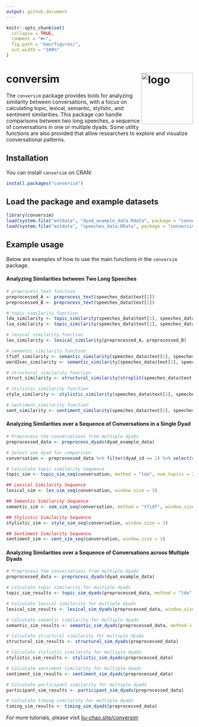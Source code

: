 ```yaml
---
output: github_document
---
```


```r
knitr::opts_chunk$set(
  collapse = TRUE,
  comment = "#>",
  fig.path = "man/figures/",
  out.width = "100%"
)
```

# conversim <img src="man/figures/conversim_logo.png" align="right" height="139" alt="logo" style="float:right; height:139px;"/>

The `conversim` package provides tools for analyzing similarity between conversations, with a focus on calculating topic, lexical, semantic, stylistic, and sentiment similarities. This package can handle comparisons between two long speeches, a sequence of conversations in one or multiple dyads. Some utility functions are also provided that allow researchers to explore and visualize conversational patterns.

## Installation

You can install `conversim` on CRAN:

``` r
install.packages("conversim")
```
## Load the package and example datasets
```r
library(conversim)
load(system.file("extdata", "dyad_example_data.Rdata", package = "conversim"))
load(system.file("extdata", "speeches_data.RData", package = "conversim"))
```

## Example usage
Below are examples of how to use the main functions in the `conversim` package.

#### Analyzing Similarities between Two Long Speeches
```r
# preprocess_text function
preprocessed_A <- preprocess_text(speeches_data$text[1])
preprocessed_B <- preprocess_text(speeches_data$text[2])

# topic_similarity function
lda_similarity <- topic_similarity(speeches_data$text[1], speeches_data$text[2], method = "lda", num_topics = 5)
lsa_similarity <- topic_similarity(speeches_data$text[1], speeches_data$text[2], method = "lsa", num_topics = 5)

# lexical_similarity function
lex_similarity <- lexical_similarity(preprocessed_A, preprocessed_B)

# semantic_similarity function
tfidf_similarity <- semantic_similarity(speeches_data$text[1], speeches_data$text[2], method = "tfidf")
word2vec_similarity <- semantic_similarity(speeches_data$text[1], speeches_data$text[2], method = "word2vec")

# structural_similarity function
struct_similarity <- structural_similarity(strsplit(speeches_data$text[1], "\n")[[1]], strsplit(speeches_data$text[2], "\n")[[1]])

# stylistic_similarity function
style_similarity <- stylistic_similarity(speeches_data$text[1], speeches_data$text[2])

# sentiment_similarity function
sent_similarity <- sentiment_similarity(speeches_data$text[1], speeches_data$text[2])
```

#### Analyzing Similarities over a Sequence of Conversations in a Single Dyad
```r
# Preprocess the conversations from multiple dyads
preprocessed_data <- preprocess_dyads(dyad_example_data)

# Select one dyad for comparison
conversation <- preprocessed_data %>% filter(dyad_id == 1) %>% select(speaker_id, processed_text)

# Calculate topic similarity sequence
topic_sim <- topic_sim_seq(conversation, method = "lda", num_topics = 2, window_size = 3)

## Lexical Similarity Sequence
lexical_sim <- lex_sim_seq(conversation, window_size = 3)

## Semantic Similarity Sequence
semantic_sim <- sem_sim_seq(conversation, method = "tfidf", window_size = 3)

## Stylistic Similarity Sequence
stylistic_sim <- style_sim_seq(conversation, window_size = 3)

## Sentiment Similarity Sequence
sentiment_sim <- sent_sim_seq(conversation, window_size = 3)
```

#### Analyzing Similarities over a Sequence of Conversations across Multiple Dyads
```r
# Preprocess the conversations from multiple dyads
preprocessed_data <- preprocess_dyads(dyad_example_data)

# Calculate topic similarity for multiple dyads
topic_sim_results <- topic_sim_dyads(preprocessed_data, method = "lda", num_topics = 3, window_size = 2)

# Calculate lexical similarity for multiple dyads
lexical_sim_results <- lexical_sim_dyads(preprocessed_data, window_size = 2)

# Calculate semantic similarity for multiple dyads
semantic_sim_results <- semantic_sim_dyads(preprocessed_data, method = "tfidf", window_size = 2)

# Calculate structural similarity for multiple dyads
structural_sim_results <- structural_sim_dyads(preprocessed_data)

# Calculate stylistic similarity for multiple dyads
stylistic_sim_results <- stylistic_sim_dyads(preprocessed_data)

# Calculate sentiment similarity for multiple dyads
sentiment_sim_results <- sentiment_sim_dyads(preprocessed_data)

# Calculate participant similarity for multiple dyads
participant_sim_results <- participant_sim_dyads(preprocessed_data)

# Calculate timing similarity for multiple dyads
timing_sim_results <- timing_sim_dyads(preprocessed_data)
```
For more tutorials, please visit [liu-chao.site/conversim](liu-chao.site/conversim) 
